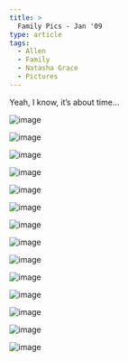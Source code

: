 ```yaml
---
title: >
  Family Pics - Jan '09
type: article
tags:
  - Allen
  - Family
  - Natasha Grace
  - Pictures
---
```


Yeah, I know, it’s about time…

![image](/images/uploads/DSCN3263.jpg)

![image](/images/uploads/DSCN3265.jpg)

![image](/images/uploads/DSCN3266.jpg)

![image](/images/uploads/DSCN3268.jpg)

![image](/images/uploads/DSCN3269.jpg)

![image](/images/uploads/DSCN3272.jpg)

![image](/images/uploads/DSCN3273.jpg)

![image](/images/uploads/DSCN3274.jpg)

![image](/images/uploads/DSCN3275.jpg)

![image](/images/uploads/DSCN3277.jpg)

![image](/images/uploads/DSCN3278.jpg)

![image](/images/uploads/DSCN3279.jpg)

![image](/images/uploads/DSCN3280.jpg)

![image](/images/uploads/DSCN3281.jpg)
